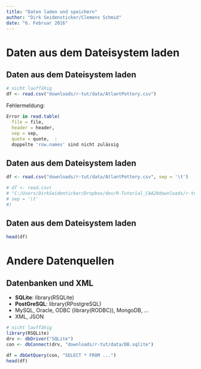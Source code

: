 ```yaml
---
title: "Daten laden und speichern"
author: "Dirk Seidensticker/Clemens Schmid"
date: "6. Februar 2016"
---
```


# Daten aus dem Dateisystem laden

## Daten aus dem Dateisystem laden

```r
# nicht lauffähig
df <- read.csv("downloads/r-tut/data/AtlantPottery.csv")
```

Fehlermeldung:

```r
Error in read.table(
  file = file, 
  header = header, 
  sep = sep, 
  quote = quote,  : 
  doppelte 'row.names' sind nicht zulässig
```

## Daten aus dem Dateisystem laden

```r
df <- read.csv("downloads/r-tut/data/AtlantPottery.csv", sep = '\t')
```

```r
# df <- read.csv(
# "C:/Users/DirkSeidenticker/Dropbox/dev/R-Tutorial_CAA20downloads/r-tut/data/AtlantPottery.csv", 
# sep = '\t'
#)
```

## Daten aus dem Dateisystem laden

```r
head(df)
```



# Andere Datenquellen

## Datenbanken und XML

* **SQLite**: library(RSQLite)
* **PostGreSQL**: library(RPostgreSQL) 
* MySQL, Oracle, ODBC (library(RODBC)), MongoDB, ...
* XML, JSON

```r
# nicht lauffähig
library(RSQLite)
drv <- dbDriver("SQLite")
con <- dbConnect(drv, "downloads/r-tut/data/DB.sqlite")

df = dbGetQuery(con, "SELECT * FROM ...")
head(df)
```
